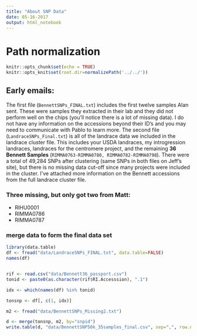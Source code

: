 ```yaml
---
title: "About SNP Data"
date: 05-16-2017
output: html_notebook
---
```


#
# Path normalization
```r
knitr::opts_chunk$set(echo = TRUE)
knitr::opts_knit$set(root.dir=normalizePath('../../'))
```

## Early emails:

The first file (`BennettSNPs_FINAL.txt`) includes the first twelve samples Alan sent.  These were samples they extracted in their lab and they did not perform well on the chips (you'll notice there is a lot of missing data).  I do not have any information on the accessions beyond their ID's and you may need to communicate with Pablo to learn more.  The second file (`LandraceSNPs_Final.txt`) is all of the landrace data we included in the landrace cluster file.  This includes your USDA landraces, my introgression landraces, landraces for the centromere project, and the remaining **36 Bennett Samples** (`RIMMA0763-RIMMA0780, RIMMA0782-RIMMA0798`).  There were a total of 49,284 SNPs after clustering (same SNPs in both files on Jeff's site), but there is no missing data cut-off since many projects were included in the cluster.  I've attached more information on the Bennett accessions from the full landrace cluster file.

### Three missing, but only got two from Matt:

- RIHU0001
- RIMMA0786
- RIMMA0787

### merge data to form the final data set

```r
library(data.table)
df <- fread("data/LandraceSNPs_FINAL.txt", data.table=FALSE)
names(df)


rif <- read.csv("data/Bennett36_passport.csv")
tonid <- paste0(as.character(rif$RI.Accesssion), ".1")

idx <- which(names(df) %in% tonid)

tonsnp <- df[, c(1, idx)]

m2 <- fread("data/BennettSNPs_Missing2.txt")

d <- merge(tonsnp, m2, by="snpid")
write.table(d, "data/BennettSNP50k_35samples_final.csv", sep=",", row.names=FALSE, quote=FALSE)
```

